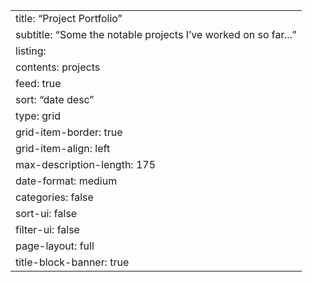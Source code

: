 ---
title: "Project Portfolio"
subtitle: "Some the notable projects I've worked on so far..."
listing:
  contents: projects
  feed: true
  sort: "date desc"
  type: grid
  grid-item-border: true
  grid-item-align: left
  max-description-length: 175
  date-format: medium
  categories: false
  sort-ui: false
  filter-ui: false
page-layout: full
title-block-banner: true
---